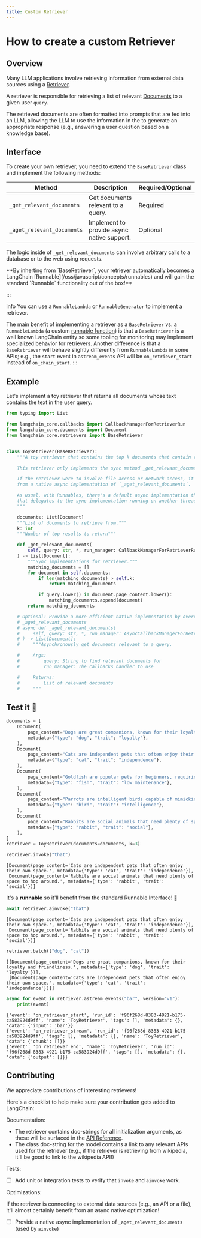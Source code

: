 ```yaml
---
title: Custom Retriever
---
```


# How to create a custom Retriever

## Overview

Many LLM applications involve retrieving information from external data sources using a [Retriever](/oss/javascript/concepts/retrievers/). 

A retriever is responsible for retrieving a list of relevant [Documents](https://python.langchain.com/api_reference/core/documents/langchain_core.documents.base.Document.html) to a given user `query`.

The retrieved documents are often formatted into prompts that are fed into an LLM, allowing the LLM to use the information in the to generate an appropriate response (e.g., answering a user question based on a knowledge base).

## Interface

To create your own retriever, you need to extend the `BaseRetriever` class and implement the following methods:

| Method                         | Description                                      | Required/Optional |
|--------------------------------|--------------------------------------------------|-------------------|
| `_get_relevant_documents`      | Get documents relevant to a query.               | Required          |
| `_aget_relevant_documents`     | Implement to provide async native support.       | Optional          |


The logic inside of `_get_relevant_documents` can involve arbitrary calls to a database or to the web using requests.

<Tip>
**By inherting from `BaseRetriever`, your retriever automatically becomes a LangChain [Runnable](/oss/javascript/concepts/runnables) and will gain the standard `Runnable` functionality out of the box!**

:::


</Tip>info
You can use a `RunnableLambda` or `RunnableGenerator` to implement a retriever.

The main benefit of implementing a retriever as a `BaseRetriever` vs. a `RunnableLambda` (a custom [runnable function](/oss/javascript/how-to/functions)) is that a `BaseRetriever` is a well
known LangChain entity so some tooling for monitoring may implement specialized behavior for retrievers. Another difference
is that a `BaseRetriever` will behave slightly differently from `RunnableLambda` in some APIs; e.g., the `start` event
in `astream_events` API will be `on_retriever_start` instead of `on_chain_start`.
:::


## Example

Let's implement a toy retriever that returns all documents whose text contains the text in the user query.


```python
from typing import List

from langchain_core.callbacks import CallbackManagerForRetrieverRun
from langchain_core.documents import Document
from langchain_core.retrievers import BaseRetriever


class ToyRetriever(BaseRetriever):
    """A toy retriever that contains the top k documents that contain the user query.

    This retriever only implements the sync method _get_relevant_documents.

    If the retriever were to involve file access or network access, it could benefit
    from a native async implementation of `_aget_relevant_documents`.

    As usual, with Runnables, there's a default async implementation that's provided
    that delegates to the sync implementation running on another thread.
    """

    documents: List[Document]
    """List of documents to retrieve from."""
    k: int
    """Number of top results to return"""

    def _get_relevant_documents(
        self, query: str, *, run_manager: CallbackManagerForRetrieverRun
    ) -> List[Document]:
        """Sync implementations for retriever."""
        matching_documents = []
        for document in self.documents:
            if len(matching_documents) > self.k:
                return matching_documents

            if query.lower() in document.page_content.lower():
                matching_documents.append(document)
        return matching_documents

    # Optional: Provide a more efficient native implementation by overriding
    # _aget_relevant_documents
    # async def _aget_relevant_documents(
    #     self, query: str, *, run_manager: AsyncCallbackManagerForRetrieverRun
    # ) -> List[Document]:
    #     """Asynchronously get documents relevant to a query.

    #     Args:
    #         query: String to find relevant documents for
    #         run_manager: The callbacks handler to use

    #     Returns:
    #         List of relevant documents
    #     """
```

## Test it 🧪


```python
documents = [
    Document(
        page_content="Dogs are great companions, known for their loyalty and friendliness.",
        metadata={"type": "dog", "trait": "loyalty"},
    ),
    Document(
        page_content="Cats are independent pets that often enjoy their own space.",
        metadata={"type": "cat", "trait": "independence"},
    ),
    Document(
        page_content="Goldfish are popular pets for beginners, requiring relatively simple care.",
        metadata={"type": "fish", "trait": "low maintenance"},
    ),
    Document(
        page_content="Parrots are intelligent birds capable of mimicking human speech.",
        metadata={"type": "bird", "trait": "intelligence"},
    ),
    Document(
        page_content="Rabbits are social animals that need plenty of space to hop around.",
        metadata={"type": "rabbit", "trait": "social"},
    ),
]
retriever = ToyRetriever(documents=documents, k=3)
```


```python
retriever.invoke("that")
```



```output
[Document(page_content='Cats are independent pets that often enjoy their own space.', metadata={'type': 'cat', 'trait': 'independence'}),
 Document(page_content='Rabbits are social animals that need plenty of space to hop around.', metadata={'type': 'rabbit', 'trait': 'social'})]
```


It's a **runnable** so it'll benefit from the standard Runnable Interface! 🤩


```python
await retriever.ainvoke("that")
```



```output
[Document(page_content='Cats are independent pets that often enjoy their own space.', metadata={'type': 'cat', 'trait': 'independence'}),
 Document(page_content='Rabbits are social animals that need plenty of space to hop around.', metadata={'type': 'rabbit', 'trait': 'social'})]
```



```python
retriever.batch(["dog", "cat"])
```



```output
[[Document(page_content='Dogs are great companions, known for their loyalty and friendliness.', metadata={'type': 'dog', 'trait': 'loyalty'})],
 [Document(page_content='Cats are independent pets that often enjoy their own space.', metadata={'type': 'cat', 'trait': 'independence'})]]
```



```python
async for event in retriever.astream_events("bar", version="v1"):
    print(event)
```
```output
{'event': 'on_retriever_start', 'run_id': 'f96f268d-8383-4921-b175-ca583924d9ff', 'name': 'ToyRetriever', 'tags': [], 'metadata': {}, 'data': {'input': 'bar'}}
{'event': 'on_retriever_stream', 'run_id': 'f96f268d-8383-4921-b175-ca583924d9ff', 'tags': [], 'metadata': {}, 'name': 'ToyRetriever', 'data': {'chunk': []}}
{'event': 'on_retriever_end', 'name': 'ToyRetriever', 'run_id': 'f96f268d-8383-4921-b175-ca583924d9ff', 'tags': [], 'metadata': {}, 'data': {'output': []}}
```
## Contributing

We appreciate contributions of interesting retrievers!

Here's a checklist to help make sure your contribution gets added to LangChain:

Documentation:

* The retriever contains doc-strings for all initialization arguments, as these will be surfaced in the [API Reference](https://python.langchain.com/api_reference/langchain/index.html).
* The class doc-string for the model contains a link to any relevant APIs used for the retriever (e.g., if the retriever is retrieving from wikipedia, it'll be good to link to the wikipedia API!)

Tests:

* [ ] Add unit or integration tests to verify that `invoke` and `ainvoke` work.

Optimizations:

If the retriever is connecting to external data sources (e.g., an API or a file), it'll almost certainly benefit from an async native optimization!
 
* [ ] Provide a native async implementation of `_aget_relevant_documents` (used by `ainvoke`)
